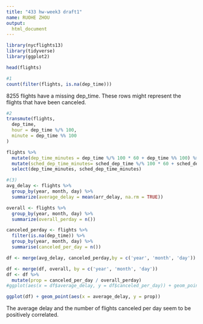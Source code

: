 ```yaml
---
title: "433 hw-week3 draft1"
name: RUOHE ZHOU
output:
  html_document
---
```

```r
library(nycflights13)
library(tidyverse)
library(ggplot2)
```

```r
head(flights)
```

```r
#1
count(filter(flights, is.na(dep_time)))

```
8255 flights have a missing dep_time. 
These rows might represent the flights that have been canceled. 

```r
#2
transmute(flights,
  dep_time,
  hour = dep_time %/% 100,
  minute = dep_time %% 100
)

flights %>%
  mutate(dep_time_minutes = dep_time %/% 100 * 60 + dep_time %% 100) %>%
  mutate(sched_dep_time_minutes= sched_dep_time %/% 100 * 60 + sched_dep_time %% 100) %>%
  select(dep_time_minutes, sched_dep_time_minutes)
```

```r
#(3)
avg_delay <- flights %>%
  group_by(year, month, day) %>%
  summarize(average_delay = mean(arr_delay, na.rm = TRUE))

overall <- flights %>%
  group_by(year, month, day) %>%
  summarize(overall_perday = n())

canceled_perday <- flights %>%
  filter(is.na(dep_time)) %>%
  group_by(year, month, day) %>%
  summarise(canceled_per_day = n()) 

df <- merge(avg_delay, canceled_perday,by = c('year', 'month', 'day'))

df <- merge(df, overall, by = c('year', 'month', 'day'))
df <- df %>%
  mutate(prop = canceled_per_day / overall_perday)
#ggplot(aes(x = df$average_delay, y = df$canceled_per_day)) + geom_point()
```

```r
ggplot(df) + geom_point(aes(x = average_delay, y = prop))
```

The average delay and the number of flights canceled per day seem to be positively correlated. 